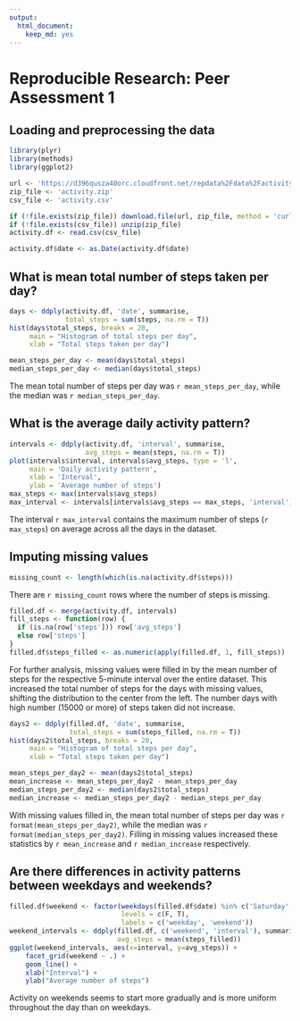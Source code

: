```yaml
---
output:
  html_document:
    keep_md: yes
---
```

# Reproducible Research: Peer Assessment 1

## Loading and preprocessing the data

```r
library(plyr)
library(methods)
library(ggplot2)

url <- 'https://d396qusza40orc.cloudfront.net/repdata%2Fdata%2Factivity.zip'
zip_file <- 'activity.zip'
csv_file <- 'activity.csv'

if (!file.exists(zip_file)) download.file(url, zip_file, method = 'curl')
if (!file.exists(csv_file)) unzip(zip_file)
activity.df <- read.csv(csv_file)

activity.df$date <- as.Date(activity.df$date)
```

## What is mean total number of steps taken per day?

```r
days <- ddply(activity.df, 'date', summarise,
              total_steps = sum(steps, na.rm = T))
hist(days$total_steps, breaks = 20,
     main = "Histogram of total steps per day",
     xlab = "Total steps taken per day")
```

```r
mean_steps_per_day <- mean(days$total_steps)
median_steps_per_day <- median(days$total_steps)
```

The mean total number of steps per day was `r mean_steps_per_day`, while the median was `r median_steps_per_day`.

## What is the average daily activity pattern?

```r
intervals <- ddply(activity.df, 'interval', summarise,
                   avg_steps = mean(steps, na.rm = T))
plot(intervals$interval, intervals$avg_steps, type = 'l',
     main = 'Daily activity pattern',
     xlab = 'Interval',
     ylab = 'Average number of steps')
max_steps <- max(intervals$avg_steps)
max_interval <- intervals[intervals$avg_steps == max_steps, 'interval']
```

The interval `r max_interval` contains the maximum number of steps (`r max_steps`) on average across all the days in the dataset.

## Imputing missing values

```r
missing_count <- length(which(is.na(activity.df$steps)))
```

There are `r missing_count` rows where the number of steps is missing.

```r
filled.df <- merge(activity.df, intervals)
fill_steps <- function(row) {
  if (is.na(row['steps'])) row['avg_steps']
  else row['steps']
}
filled.df$steps_filled <- as.numeric(apply(filled.df, 1, fill_steps))
```

For further analysis, missing values were filled in by the mean number of steps for the respective 5-minute interval over the entire dataset.  This increased the total number of steps for the days with missing values, shifting the distribution to the center from the left.  The number days with high number (15000 or more) of steps taken did not increase.

```r
days2 <- ddply(filled.df, 'date', summarise,
               total_steps = sum(steps_filled, na.rm = T))
hist(days2$total_steps, breaks = 20,
     main = "Histogram of total steps per day",
     xlab = "Total steps taken per day")
```

```r
mean_steps_per_day2 <- mean(days2$total_steps)
mean_increase <- mean_steps_per_day2 - mean_steps_per_day
median_steps_per_day2 <- median(days2$total_steps)
median_increase <- median_steps_per_day2 - median_steps_per_day
```

With missing values filled in, the mean total number of steps per day was `r format(mean_steps_per_day2)`, while the median was `r format(median_steps_per_day2)`.  Filling in missing values increased these statistics by `r mean_increase` and `r median_increase` respectively.


## Are there differences in activity patterns between weekdays and weekends?

```r
filled.df$weekend <- factor(weekdays(filled.df$date) %in% c('Saturday', 'Sunday'),
                            levels = c(F, T),
                            labels = c('weekday', 'weekend'))
weekend_intervals <- ddply(filled.df, c('weekend', 'interval'), summarise,
                           avg_steps = mean(steps_filled))
ggplot(weekend_intervals, aes(x=interval, y=avg_steps)) +
    facet_grid(weekend ~ .) +
    geom_line() +
    xlab("Interval") +
    ylab("Average number of steps")
```

Activity on weekends seems to start more gradually and is more uniform throughout the day than on weekdays.
